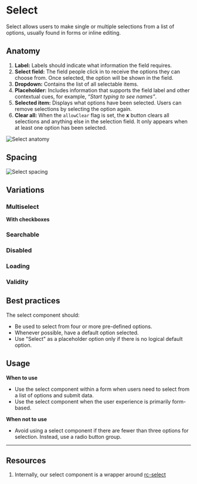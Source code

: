 

<Meta of={SelectStories} />

# Select

Select allows users to make single or multiple selections from a list of options, usually found in forms or inline editing.

<Canvas of={SelectStories.SelectStory} />

## Anatomy

1. **Label:** Labels should indicate what information the field requires.
2. **Select field:** The field people click in to receive the options they can choose from. Once selected, the option will be shown in the field.
3. **Dropdown:** Contains the list of all selectable items.
4. **Placeholder:** Includes information that supports the field label and other contextual cues, for example, _“Start typing to see names”_.
5. **Selected item:** Displays what options have been selected. Users can remove selections by selecting the option again.
6. **Clear all:** When the `allowClear` flag is set, the **x** button clears all selections and anything else in the selection field. It only appears when at least one option has been selected.

![Select anatomy](./docs/select-anatomy.png)

## Spacing

![Select spacing](./docs/select-spacing.png)

## Variations

### Multiselect

<Canvas of={SelectStories.SelectMultiselectStory} />

**With checkboxes**

<Canvas of={SelectStories.SelectWithCheckbox} />

### Searchable

<Canvas of={SelectStories.SelectSearchStory} />

### Disabled

<Canvas of={SelectStories.SelectDisabledStory} />

### Loading

<Canvas of={SelectStories.SelectLoadingStory} />

### Validity

<Canvas of={SelectStories.SelectInvalidStory} />

## Best practices

The select component should:

- Be used to select from four or more pre-defined options.
- Whenever possible, have a default option selected.
- Use "Select" as a placeholder option only if there is no logical default option.

## Usage

**When to use**

- Use the select component within a form when users need to select from a list of options and submit data.
- Use the select component when the user experience is primarily form-based.

**When not to use**

- Avoid using a select component if there are fewer than three options for selection. Instead, use a radio button group.

---

## Resources

1. Internally, our select component is a wrapper around [rc-select](https://select-react-component.vercel.app/)
